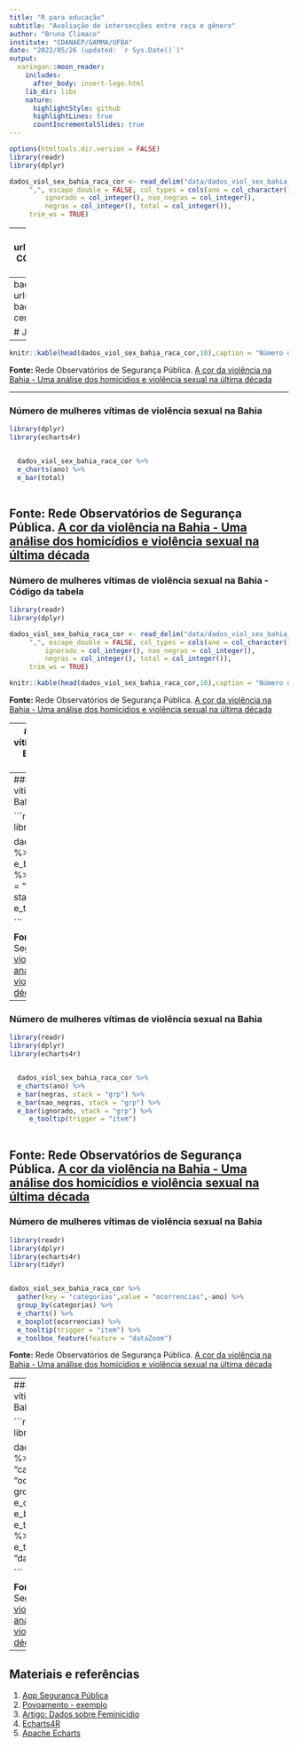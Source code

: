 ```yaml
---
title: "R para educação"  
subtitle: "Avaliação de intersecções entre raça e gênero"
author: "Bruna Climaco"
institute: "CDANAEP/GAMMA/UFBA"
date: "2022/05/26 (updated: `r Sys.Date()`)"
output:
  xaringan::moon_reader:
    includes:
      after_body: insert-logo.html
    lib_dir: libs
    nature:
      highlightStyle: github
      highlightLines: true
      countIncrementalSlides: true
---
```



```r
options(htmltools.dir.version = FALSE)
library(readr)
library(dplyr)

dados_viol_sex_bahia_raca_cor <- read_delim("data/dados_viol_sex_bahia_raca_cor.csv",
     ",", escape_double = FALSE, col_types = cols(ano = col_character(),
         ignorado = col_integer(), nao_negras = col_integer(),
         negras = col_integer(), total = col_integer()),
     trim_ws = TRUE)


```

---
background-image: url(img/CDnaEP_[VersaoHORIZONTAL-COR].png)
background-position: 50% 50%
class: center, bottom

#Coordenação:
## Karla Patrícia Oliveira Esquerre

---
background-image: url(img/tribunal_justica.png)
background-position: 50% 50%
class: center, bottom, inverse

# Justiça

---

```r

knitr::kable(head(dados_viol_sex_bahia_raca_cor,10),caption = "Número de mulheres vítimas de violência sexual na Bahia", format = 'html')
```
**Fonte:** Rede Observatórios de Segurança Pública. [A cor da violência na Bahia - Uma análise dos homicídios e violência sexual na última década](http://observatorioseguranca.com.br/wordpress/wp-content/uploads/2021/09/A-cor-da-viole%CC%82ncia-na-Bahia-Uma-ana%CC%81lise-dos-homici%CC%81dios-e-viole%CC%82ncia-sexual-na-u%CC%81ltima-de%CC%81cada-FINAL.pdf)

---

### Número de mulheres vítimas de violência sexual na Bahia

```r
library(dplyr)
library(echarts4r)


  dados_viol_sex_bahia_raca_cor %>%
  e_charts(ano) %>%
  e_bar(total)
       
```

**Fonte:** Rede Observatórios de Segurança Pública. [A cor da violência na Bahia - Uma análise dos homicídios e violência sexual na última década](http://observatorioseguranca.com.br/wordpress/wp-content/uploads/2021/09/A-cor-da-viole%CC%82ncia-na-Bahia-Uma-ana%CC%81lise-dos-homici%CC%81dios-e-viole%CC%82ncia-sexual-na-u%CC%81ltima-de%CC%81cada-FINAL.pdf)
---

### Número de mulheres vítimas de violência sexual na Bahia - Código da tabela
```r

library(readr)
library(dplyr)

dados_viol_sex_bahia_raca_cor <- read_delim("data/dados_viol_sex_bahia_raca_cor.csv",
     ",", escape_double = FALSE, col_types = cols(ano = col_character(),
         ignorado = col_integer(), nao_negras = col_integer(),
         negras = col_integer(), total = col_integer()),
     trim_ws = TRUE)

knitr::kable(head(dados_viol_sex_bahia_raca_cor,10),caption = "Número de mulheres vítimas de violência sexual na Bahia", format = 'html')
```
**Fonte:** Rede Observatórios de Segurança Pública. [A cor da violência na Bahia - Uma análise dos homicídios e violência sexual na última década](http://observatorioseguranca.com.br/wordpress/wp-content/uploads/2021/09/A-cor-da-viole%CC%82ncia-na-Bahia-Uma-ana%CC%81lise-dos-homici%CC%81dios-e-viole%CC%82ncia-sexual-na-u%CC%81ltima-de%CC%81cada-FINAL.pdf)

---
### Número de mulheres vítimas de violência sexual na Bahia - Código do gráfico total

```r
library(dplyr)
library(echarts4r)


  dados_viol_sex_bahia_raca_cor %>%
  e_charts(ano) %>%
  e_bar(total)
       
```

**Fonte:** Rede Observatórios de Segurança Pública. [A cor da violência na Bahia - Uma análise dos homicídios e violência sexual na última década](http://observatorioseguranca.com.br/wordpress/wp-content/uploads/2021/09/A-cor-da-viole%CC%82ncia-na-Bahia-Uma-ana%CC%81lise-dos-homici%CC%81dios-e-viole%CC%82ncia-sexual-na-u%CC%81ltima-de%CC%81cada-FINAL.pdf)

---
### Número de mulheres vítimas de violência sexual na Bahia

```r
library(readr)
library(dplyr)
library(echarts4r)


  dados_viol_sex_bahia_raca_cor %>%
  e_charts(ano) %>%
  e_bar(negras, stack = "grp") %>%
  e_bar(nao_negras, stack = "grp") %>%
  e_bar(ignorado, stack = "grp") %>%
     e_tooltip(trigger = "item")
 
```

  **Fonte:** Rede Observatórios de Segurança Pública. [A cor da violência na Bahia - Uma análise dos homicídios e violência sexual na última década](http://observatorioseguranca.com.br/wordpress/wp-content/uploads/2021/09/A-cor-da-viole%CC%82ncia-na-Bahia-Uma-ana%CC%81lise-dos-homici%CC%81dios-e-viole%CC%82ncia-sexual-na-u%CC%81ltima-de%CC%81cada-FINAL.pdf)
---
### Número de mulheres vítimas de violência sexual na Bahia

```r
library(readr)
library(dplyr)
library(echarts4r)


  dados_viol_sex_bahia_raca_cor %>%
  e_charts(ano) %>%
  e_bar(negras, stack = "grp") %>%
  e_bar(nao_negras, stack = "grp") %>%
  e_bar(ignorado, stack = "grp") %>%
     e_tooltip(trigger = "item")
 
```

  **Fonte:** Rede Observatórios de Segurança Pública. [A cor da violência na Bahia - Uma análise dos homicídios e violência sexual na última década](http://observatorioseguranca.com.br/wordpress/wp-content/uploads/2021/09/A-cor-da-viole%CC%82ncia-na-Bahia-Uma-ana%CC%81lise-dos-homici%CC%81dios-e-viole%CC%82ncia-sexual-na-u%CC%81ltima-de%CC%81cada-FINAL.pdf)
---
### Número de mulheres vítimas de violência sexual na Bahia

```r
library(readr)
library(dplyr)
library(echarts4r)
library(tidyr)


dados_viol_sex_bahia_raca_cor %>%
  gather(key = "categorias",value = "ocorrencias",-ano) %>%
  group_by(categorias) %>%
  e_charts() %>%
  e_boxplot(ocorrencias) %>%
  e_tooltip(trigger = "item") %>%
  e_toolbox_feature(feature = "dataZoom")

```

**Fonte:** Rede Observatórios de Segurança Pública. [A cor da violência na Bahia - Uma análise dos homicídios e violência sexual na última década](http://observatorioseguranca.com.br/wordpress/wp-content/uploads/2021/09/A-cor-da-viole%CC%82ncia-na-Bahia-Uma-ana%CC%81lise-dos-homici%CC%81dios-e-viole%CC%82ncia-sexual-na-u%CC%81ltima-de%CC%81cada-FINAL.pdf)  

---
### Número de mulheres vítimas de violência sexual na Bahia

```r
library(readr)
library(dplyr)
library(echarts4r)
library(tidyr)


dados_viol_sex_bahia_raca_cor %>%
  gather(key = "categorias",value = "ocorrencias",-ano) %>%
  group_by(categorias) %>%
  e_charts() %>%
  e_boxplot(ocorrencias) %>%
  e_tooltip(trigger = "item") %>%
  e_toolbox_feature(feature = "dataZoom")

```

**Fonte:** Rede Observatórios de Segurança Pública. [A cor da violência na Bahia - Uma análise dos homicídios e violência sexual na última década](http://observatorioseguranca.com.br/wordpress/wp-content/uploads/2021/09/A-cor-da-viole%CC%82ncia-na-Bahia-Uma-ana%CC%81lise-dos-homici%CC%81dios-e-viole%CC%82ncia-sexual-na-u%CC%81ltima-de%CC%81cada-FINAL.pdf)  

---



## Materiais e referências

1. [App Segurança Pública](https://robsonpessoa.shinyapps.io/ssp_indicadores/)
2. [Povoamento - exemplo](https://github.com/cienciadedadosnaep/rs_dados_justica_violenciacontraamulher)
3. [Artigo: Dados sobre Feminicídio](https://artigo19.org/wp-content/blogs.dir/24/files/2018/03/Dados-Sobre-Feminic%c3%addio-no-Brasil-.pdf)
4. [Echarts4R](https://echarts4r.john-coene.com/)
5. [Apache Echarts](https://echarts.apache.org/en/index.html)



